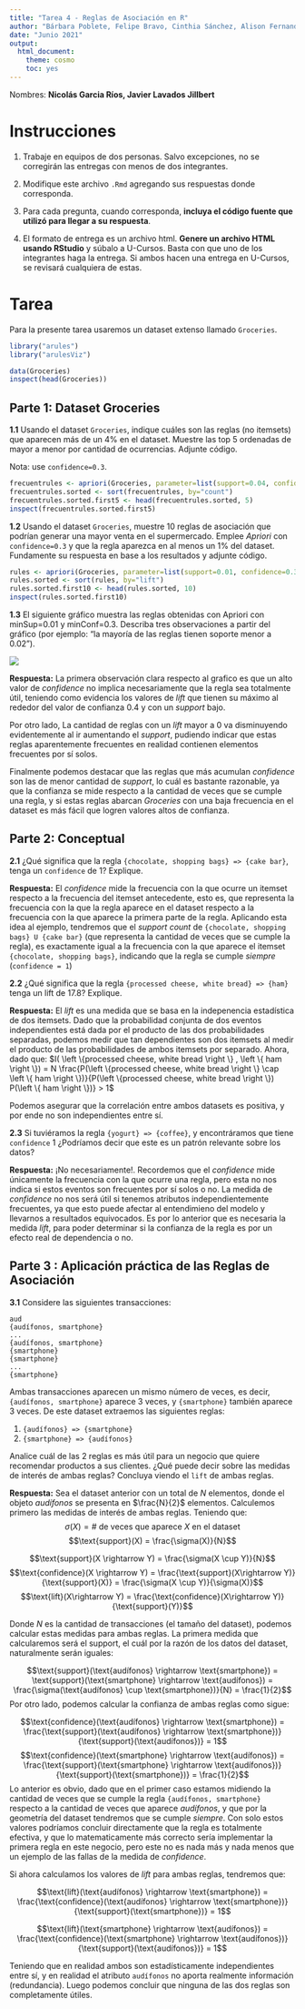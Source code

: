 ```yaml
---
title: "Tarea 4 - Reglas de Asociación en R"
author: "Bárbara Poblete, Felipe Bravo, Cinthia Sánchez, Alison Fernandez, Aymé Arango, Hernán Sarmiento e Ignacio Meza"
date: "Junio 2021"
output: 
  html_document: 
    theme: cosmo
    toc: yes
---
```


Nombres: **Nicolás Garcia Ríos, Javier Lavados Jillbert** 

# Instrucciones

1. Trabaje en equipos de dos personas. Salvo excepciones, no se corregirán las entregas con menos de dos integrantes.

2. Modifique este archivo `.Rmd` agregando sus respuestas donde corresponda.

3. Para cada pregunta, cuando corresponda, **incluya el código fuente que utilizó para llegar a su respuesta**.

4. El formato de entrega es un archivo html. **Genere un archivo HTML usando RStudio** y súbalo a U-Cursos.
   Basta con que uno de los integrantes haga la entrega. Si ambos hacen una entrega en U-Cursos, se revisará cualquiera de estas.


# Tarea

Para la presente tarea usaremos un dataset extenso llamado `Groceries`. 

```r
library("arules")
library("arulesViz")

data(Groceries)
inspect(head(Groceries))
```

## Parte 1: Dataset Groceries

**1.1** Usando el dataset `Groceries`, indique cuáles son las reglas (no itemsets) que aparecen más de un 4% en el dataset. Muestre las top 5 ordenadas de mayor a menor por cantidad de ocurrencias. Adjunte código. 

Nota: use `confidence=0.3`.

```r
frecuentrules <- apriori(Groceries, parameter=list(support=0.04, confidence=0.3))
frecuentrules.sorted <- sort(frecuentrules, by="count")
frecuentrules.sorted.first5 <- head(frecuentrules.sorted, 5)
inspect(frecuentrules.sorted.first5)

```

**1.2** Usando el dataset `Groceries`, muestre 10 reglas de asociación que podrían generar una mayor venta en el supermercado. Emplee *Apriori* con `confidence=0.3` y que la regla aparezca en al menos un 1% del dataset. Fundamente su respuesta en base a los resultados y adjunte código. 

```r
rules <- apriori(Groceries, parameter=list(support=0.01, confidence=0.3))
rules.sorted <- sort(rules, by="lift")
rules.sorted.first10 <- head(rules.sorted, 10)
inspect(rules.sorted.first10)
```

**1.3** El siguiente gráfico muestra las reglas obtenidas con Apriori con minSup=0.01 y minConf=0.3. Describa tres observaciones a partir del gráfico (por ejemplo: "la mayoría de las reglas tienen soporte menor a 0.02").

![](https://users.dcc.uchile.cl/~mquezada/cursos/cc5206/scatter_groceries.png)


**Respuesta:** La primera observación clara respecto al grafico es que un alto valor de *confidence* no implica necesariamente que la regla sea totalmente útil, teniendo como evidencia los valores de *lift* que tienen su máximo al rededor del valor de confianza $0.4$ y con un *support* bajo. 

Por otro lado, La cantidad de reglas con un *lift* mayor a $0$ va disminuyendo evidentemente al ir aumentando el *support*, pudiendo indicar que estas reglas aparentemente frecuentes en realidad contienen elementos frecuentes por sí solos. 

Finalmente podemos destacar que las reglas que más acumulan *confidence* son las de menor cantidad de *support*, lo cuál es bastante razonable, ya que la confianza se mide respecto a la cantidad de veces que se cumple una regla, y si estas reglas abarcan *Groceries* con una baja frecuencia en el dataset es más fácil que logren valores altos de confianza.


## Parte 2: Conceptual

**2.1** ¿Qué significa que la regla `{chocolate, shopping bags} => {cake bar}`, tenga un `confidence` de $1$? Explique. 

**Respuesta:** El *confidence* mide la frecuencia con la que ocurre un itemset respecto a la frecuencia del itemset antecedente, esto es, 
que representa la frecuencia con la que la regla aparece en el dataset respecto a la frecuencia con la que aparece la primera parte de la regla. Aplicando esta idea al ejemplo, tendremos que el *support count* de `{chocolate, shopping bags} U {cake bar}` (que representa la cantidad de veces que se cumple la regla), es exactamente igual a la frecuencia con la que aparece el itemset `{chocolate, shopping bags}`, indicando que la regla se cumple *siempre* (`confidence = 1`)

**2.2** ¿Qué significa que la regla `{processed cheese, white bread} => {ham} ` tenga un lift de $17.8$? Explique. 

**Respuesta:** El *lift* es una medida que se basa en la indepenencia estadística de dos itemsets. Dado que la probabilidad conjunta de dos eventos independientes está dada por el producto de las dos probabilidades separadas, podemos medir que tan dependientes son dos itemsets al medir el producto de las probabilidades de ambos itemsets por separado. Ahora, dado que:
$I( \left \{processed cheese, white bread \right \} , \left \{ ham \right \}) = N \frac{P(\left \{processed cheese, white bread \right \} \cap \left \{ ham \right \})}{P(\left \{processed cheese, white bread \right \}) P(\left \{ ham \right \})} > 1$

Podemos asegurar que la correlación entre ambos datasets es positiva, y por ende no son independientes entre sí. 

**2.3** Si tuviéramos la regla `{yogurt} => {coffee}`, y encontráramos que tiene `confidence` $1$ ¿Podríamos decir que este es un patrón relevante sobre los datos?

**Respuesta:** ¡No necesariamente!. Recordemos que el *confidence* mide únicamente la frecuencia con la que ocurre una regla, pero esta no nos indica si estos eventos son frecuentes por sí solos o no. La medida de *confidence* no nos será útil si tenemos atributos independientemente frecuentes, ya que esto puede afectar al entendimieno del modelo y llevarnos a resultados equivocados. Es por lo anterior que es necesaria la medida *lift*, para poder determinar si la confianza de la regla es por un efecto real de dependencia o no.


## Parte 3 : Aplicación práctica de las Reglas de Asociación

**3.1** Considere las siguientes transacciones:
```
{audífonos, smartphone}
{audífonos, smartphone}
...
{audífonos, smartphone}
{smartphone}
{smartphone}
...
{smartphone}
```
Ambas transacciones aparecen un mismo número de veces, es decir, `{audífonos, smartphone}` aparece 3 veces, y `{smartphone}` también aparece 3 veces. De este dataset extraemos las siguientes reglas:

1. `{audífonos} => {smartphone}`
2. `{smartphone} => {audífonos}`

Analice cuál de las 2 reglas es más útil para un negocio que quiere recomendar productos a sus clientes. ¿Qué puede decir sobre las medidas de interés de ambas reglas? Concluya viendo el `lift` de ambas reglas.

**Respuesta:** Sea el dataset anterior con un total de $N$ elementos, donde el objeto *audífonos* se presenta en $\frac{N}{2}$ elementos. Calculemos primero las medidas de interés de ambas reglas. Teniendo que:
$$\sigma(X) = \text{# de veces que aparece }X \text{ en el dataset}$$
$$\text{support}(X) = \frac{\sigma(X)}{N}$$

$$\text{support}(X \rightarrow Y) = \frac{\sigma(X \cup Y)}{N}$$
$$\text{confidence}(X \rightarrow Y) = \frac{\text{support}(X\rightarrow Y)}{\text{support}(X)} = \frac{\sigma(X \cup Y)}{\sigma(X)}$$
$$\text{lift}(X\rightarrow Y) = \frac{\text{confidence}(X\rightarrow Y)}{\text{support}(Y)}$$

Donde $N$ es la cantidad de transacciones (el tamaño del dataset), podemos calcular estas medidas para ambas reglas. La primera medida que calcularemos será el support, el cuál por la razón de los datos del dataset, naturalmente serán iguales:

$$\text{support}(\text{audífonos} \rightarrow  \text{smartphone}) = \text{support}(\text{smartphone} \rightarrow  \text{audífonos}) = \frac{\sigma(\text{audífonos} \cup  \text{smartphone})}{N} = \frac{1}{2}$$
Por otro lado, podemos calcular la confianza de ambas reglas como sigue:

$$\text{confidence}(\text{audífonos} \rightarrow  \text{smartphone}) = \frac{\text{support}(\text{audífonos} \rightarrow  \text{smartphone})}{\text{support}(\text{audífonos})} = 1$$
$$\text{confidence}(\text{smartphone} \rightarrow  \text{audífonos}) = \frac{\text{support}(\text{smartphone} \rightarrow  \text{audífonos})}{\text{support}(\text{smartphone})} = \frac{1}{2}$$
Lo anterior es obvio, dado que en el primer caso estamos midiendo la cantidad de veces que se cumple la regla `{audífonos, smartphone}` respecto a la cantidad de veces que aparece *audífonos*, y que por la geometría del dataset tendremos que se cumple *siempre*. Con solo estos valores podríamos concluir directamente que la regla es totalmente efectiva, y que lo matematicamente más correcto sería implementar la primera regla en este negocio, pero este no es nada más y nada menos que un ejemplo de las fallas de la medida de *confidence*.

Si ahora calculamos los valores de *lift* para ambas reglas, tendremos que:

$$\text{lift}(\text{audífonos} \rightarrow  \text{smartphone}) = \frac{\text{confidence}(\text{audífonos} \rightarrow  \text{smartphone})}{\text{support}(\text{smartphone})} = 1$$

$$\text{lift}(\text{smartphone} \rightarrow  \text{audífonos}) = \frac{\text{confidence}(\text{smartphone} \rightarrow  \text{audífonos})}{\text{support}(\text{audífonos})} = 1$$

Teniendo que en realidad ambos son estadísticamente independientes entre sí, y en realidad el atributo `audífonos` no aporta realmente información (redundancia). Luego podemos concluir que ninguna de las dos reglas son completamente útiles.